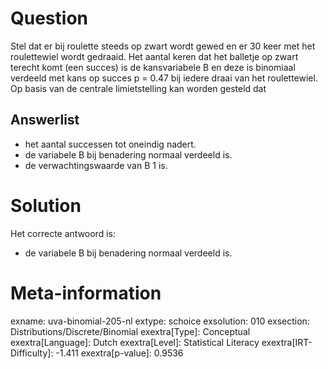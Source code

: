 Question
========

Stel dat er bij roulette steeds op zwart wordt gewed en er 30 keer met
het roulettewiel wordt gedraaid. Het aantal keren dat het balletje op
zwart terecht komt (een succes) is de kansvariabele B en deze is
binomiaal verdeeld met kans op succes p = 0.47 bij iedere draai van het
roulettewiel. Op basis van de centrale limietstelling kan worden gesteld
dat

Answerlist
----------

* het aantal successen tot oneindig nadert.
* de variabele B bij benadering normaal verdeeld is.
* de verwachtingswaarde van B 1 is.

Solution
========

Het correcte antwoord is: 

* de variabele B bij benadering normaal verdeeld is.

Meta-information
================
exname: uva-binomial-205-nl
extype: schoice
exsolution: 010
exsection: Distributions/Discrete/Binomial
exextra[Type]: Conceptual
exextra[Language]: Dutch
exextra[Level]: Statistical Literacy
exextra[IRT-Difficulty]: -1.411
exextra[p-value]: 0.9536
